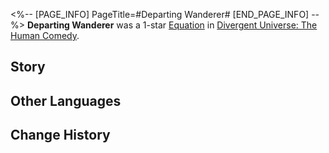 <%-- [PAGE_INFO]
PageTitle=#Departing Wanderer#
[END_PAGE_INFO] --%>
{{Removed|Equation}}
{{Equation Infobox
|period   = The Human Comedy
|rarity   = 1
|path1    = The Hunt*3
|path2    = Propagation*2
|effect   = Increases characters' Basic ATK and Skill CRIT DMG dealt by {{Color|h|100%}}. The excess "{{Extra Effect|Critical Boost|60000004}}" stacks will be regained at the start of the character's turn.
|mentions = 
}}
'''Departing Wanderer''' was a 1-star [[Divergent Universe: The Human Comedy/Equations|Equation]] in [[Divergent Universe: The Human Comedy]].

==Story==
{{Description|It takes constant vigilance to stave off evil. Beneath the canopy of stars, treachery and evil lurk in every corner, while justice is limited in reach. How can a body of flesh and blood withstand the onslaught of interstellar pirates? How can a metal skeleton overthrow a crumbling interstellar empire? If we seek to cleanse the universe, we must rise beyond the confines of individuality.<br /><br />The incubator replicated infinitely "you," clad in armor, etching in memories. You march toward the infinite stars in your name. You'll arrive at the scene of Silverheart's crime, calling for reinforcements after bullets tear through you. You'll step into ravaged edge worlds, slaying huge monsters by sheer force of numbers, like a swarm of ants killing an elephant. You will die countless times. You have already died countless time. But new wanderers will always rise from the nest, and continue the hunt.}}
<!--
==Gameplay Notes==
* 
-->
==Other Languages==
{{Other Languages
|en   = Departing Wanderer
|zhs  = 离巢浪人
|zht  = 離巢浪人
|ja   = {{Rubi|巣離|すばな}}れの{{Rubi|浮浪者|ふろうしゃ}}
|ko   = 둥지를 떠난 낭인
|es   = Caminante descarriado
|fr   = Vagabond errant
|ru   = Заблудший странник
|th   = ผู้ร่อนเร่ออกจากรัง
|vi   = Kẻ Lang Thang Lưu Lạc
|de   = Umherstreifender Wanderer
|id   = Departing Wanderer
|pt   = Andarilho Errante
}}

==Change History==
{{Change History|2.7}}